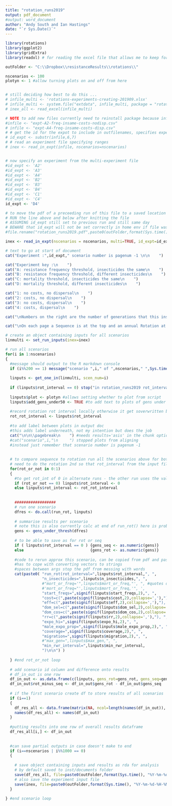 ```yaml
---
title: "rotation_runs2019"
output: pdf_document
#output: word_document
author: "Andy South and Ian Hastings"
date: "`r Sys.Date()`"
---
```

  
```r
library(rotations)
library(ggplot2)
library(gridExtra)
library(readxl) # for reading the excel file that allows me to keep formatting to see inputs clearly

outFolder <- "C:\\Dropbox\\resistanceResults\\rotations\\"
```  


```r


nscenarios <- 100
plotyn <- 1 #allow turning plots on and off from here


# still deciding how best to do this ...
# infile_multi <- 'rotations-experiments-creating-201909.xlsx'
# infile_multi <- system.file("extdata", infile_multi, package = "rotations", mustWork = TRUE)
# inex_all <- read_excel(infile_multi)

# NOTE to add new files currently need to reinstall package because infiles are in extdata
#infile <- "expt-A2-freq-insame-costs-nodisp.csv"
# infile <- "expt-A4-freq-insame-costs-disp.csv"
# # get the id for the expot to include in outfilenames, specifies experiment attributes
# id_expt <- substr(infile,6,7)
# # read an experiment file specifying ranges
# inex <- read_in_expt(infile, nscenarios=nscenarios) 


# now specify an experiment from the multi-experiment file
#id_expt <- 'A2'
#id_expt <- 'A3'
#id_expt <- 'A4'
#id_expt <- 'B2'
#id_expt <- 'B3'
#id_expt <- 'B4'
#id_expt <- 'C1'
#id_expt <- 'C4'
id_expt <- 'D4'

# to move the pdf of a preceeding run of this file to a saved location
# RUN the line above and below after knitting the file
# ASSUMING id_expt still set to previous run and still same day
# BEWARE that id_expt will not be set correctly in home env if file was knitted
#file.rename("rotation_runs2019.pdf",paste0(outFolder,format(Sys.time(), "%Y-%m-%d-"),id_expt,"-results-figs.pdf"))

inex <- read_in_expt(nscenarios = nscenarios, multi=TRUE, id_expt=id_expt)

# text to go at start of document
cat("Experiment :",id_expt," scenario number is pagenum -1 \n\n    ")

cat("Experiment key :\n    ")
cat("A: resistance frequency threshold, insecticides the same\n    ")
cat("B: resistance frequency threshold, different insecticides\n    ")
cat("C: mortality threshold, insecticides the same\n    ")
cat("D: mortality threshold, different insecticides\n    ")

cat("1: no costs, no dispersal\n    ")
cat("2: costs, no dispersal\n    ")
cat("3: no costs, dispersal\n    ")
cat("4: costs, dispersal\n    ")

cat("\nNumbers on the right are the number of generations that this insecticide is in use and the corresponding resistance is below threshold.\n   ")

cat("\nOn each page a Sequence is at the top and an annual Rotation at the bottom.")

# create an object containing inputs for all scenarios
linmulti <- set_run_inputs(inex=inex)

# run all scenarios
for(i in 1:nscenarios)
{
  #message should output to the R markdown console
  if (i%%200 == 1) message("scenario ",i," of ",nscenarios," ",Sys.time())
  
  linputs <- get_one_in(linmulti, scen_num=i)
  
  if (linputs$rot_interval == 0) stop("in rotation_runs2019 rot_interval in input file needs to be > 0 to allow it to be compared to a sequence")
  
  linputs$plot <- plotyn #allows setting whether to plot from script
  linputs$add_gens_under50 <- TRUE #to add text to plots of gens under threshold
  
  #record rotation rot interval locally otherwise it get soverwritten by 0
  rot_rot_interval <- linputs$rot_interval
  
  #to add label between plots in output doc
  #this adds label underneath, not my intention but does the job
  cat("\n\n\\pagebreak\n    ") #needs results='asis' in the chunk options
  #cat("scenario",i,"\n     ") stopped plots from aligning
  #instead just remember that scenario number is pagenum -1 
 
  
  # to compare sequence to rotation run all the scenarios above for both seq & rot 
  # need to do the rotation 2nd so that rot_interval from the input file can be saved with the outputs
  for(rot_or_not in 0:1)
  {  
    #to get rot_int of 0 in alternate runs - the other run uses the value from the input file
    if (rot_or_not == 0) linputs$rot_interval <- 0
    else linputs$rot_interval <- rot_rot_interval
    
    
    ##################
    # run one scenario
    dfres <- do.call(run_rot, linputs)
    
    # summarise results per scenario
    # note this is also currently calc at end of run_rot() here is probably better
    gens <- gens_under_thresh(dfres)
    
    # to be able to save as for rot or seq
    if ( linputs$rot_interval == 0 ) {gens_seq <- as.numeric(gens)}
    else                             {gens_rot <- as.numeric(gens)}
    
    #code to rerun approx this scenario, can be copied from pdf and pasted into R
    #has to cope with converting vectors to strings
    #spaces between args stop the pdf from messing with words
    cat(paste0( "run_rot(rot_interval=",linputs$rot_interval,", ", 
                "n_insecticides=",linputs$n_insecticides,", ",
                #"mort_or_freq='",linputs$mort_or_freq,"', ", #quotes dont work, freq is now default
                #'mort_or_freq="',linputs$mort_or_freq,'", ',
                "start_freqs=",signif(linputs$start_freqs,2),", ", 
                "cost=c(",paste(signif(linputs$cost,2),collapse=','),"), ", 
                "eff=c(",paste(signif(linputs$eff,2),collapse=','),"), ",               
                "dom_sel=c(",paste(signif(linputs$dom_sel,2),collapse=','),"), ",
                "dom_cos=c(",paste(signif(linputs$dom_cos,2),collapse=','),"), ",
                "rr=c(",paste(signif(linputs$rr,2),collapse=','),"), ",
                "expo_hi=",signif(linputs$expo_hi,2),", ",
                "male_expo_prop=",signif(linputs$male_expo_prop,2),", ",
                "coverage=",signif(linputs$coverage,2),", ",
                "migration=",signif(linputs$migration,2),", ",
                #"max_gen=",linputs$max_gen,", ", 
                "min_rwr_interval=",linputs$min_rwr_interval,            
                ")\n\n") )
    
  } #end rot_or_not loop
    
  # add scenario id column and difference onto results
  # df_in_out is one row
  df_in_out <- as.data.frame(c(linputs, gens_rot=gens_rot, gens_seq=gens_seq, id=i))
  df_in_out$rot_minus_seq <- df_in_out$gens_rot - df_in_out$gens_seq
  
  # if the first scenario create df to store results of all scenarios
  if (i==1)
  {
    df_res_all <- data.frame(matrix(NA, ncol=length(names(df_in_out)), nrow=nscenarios))
    names(df_res_all) <- names(df_in_out)
  }
  
  #putting results into one row of overall results dataframe
  df_res_all[i,] <- df_in_out
    
  
  #can save partial outputs in case doesn't make to end
  if (i==nscenarios | i%%1000 == 0)
  {
    
    # save object containing inputs and results as rda for analysis
    # by default saved to inst/documents folder
    save(df_res_all, file=paste0(outFolder,format(Sys.time(), "%Y-%m-%d-%H-%M-"),'df_res_all_rot',id_expt,nscenarios,'.rda')) #paste0(outFolder,'*.rda')) 
    # also save the experiment input file
    save(inex, file=paste0(outFolder,format(Sys.time(), "%Y-%m-%d-%H-%M-"),'inex-',id_expt,'.rda'))   
  } 
  
} #end scenario loop  





```
